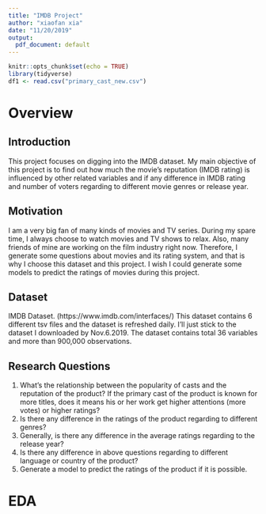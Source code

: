 ```yaml
---
title: "IMDB Project"
author: "xiaofan xia"
date: "11/20/2019"
output:
  pdf_document: default
---
```


```r
knitr::opts_chunk$set(echo = TRUE)
library(tidyverse)
df1 <- read.csv("primary_cast_new.csv")
```
# Overview
## Introduction

This project focuses on digging into the IMDB dataset. My main objective of this project is to find out how much the movie’s reputation (IMDB rating) is influenced by other related variables and if any difference in IMDB rating and number of voters regarding to different movie genres or release year.  

## Motivation

I am a very big fan of many kinds of movies and TV series. During my spare time, I always choose to watch movies and TV shows to relax. Also, many friends of mine are working on the film industry right now. Therefore, I generate some questions about movies and its rating system, and that is why I choose this dataset and this project. I wish I could generate some models to predict the ratings of movies during this project. 

## Dataset

IMDB Dataset. (https://www.imdb.com/interfaces/)
This dataset contains 6 different tsv files and the dataset is refreshed daily. I’ll just stick to the dataset I downloaded by Nov.6.2019. The dataset contains total 36 variables and more than 900,000 observations. 

## Research Questions

1. What’s the relationship between the popularity of casts and the reputation of the product? If the primary cast of the product is known for more titles, does it means his or her work get higher attentions (more votes) or higher ratings?
2. Is there any difference in the ratings of the product regarding to different genres?
4. Generally, is there any difference in the average ratings regarding to the release year?
5. Is there any difference in above questions regarding to different language or country of the product?
6. Generate a model to predict the ratings of the product if it is possible.

# EDA
```r

```


